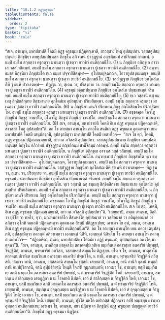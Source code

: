 ```yaml
---
title: "10.1.2 อฏฺฐครุธมฺม"
tableOfContents: false
sidebar:
  order: 2
type: "tipitaka"
basket: "vi"
book: "cula"
---
```



<DynamicBreadcrumb />

<Division number="403" book="cula">

<Paragraph number="1969" book="cula">
“สเจ, อานนฺท, มหาปชาปติ โคตมี อฏฺฐ ครุธมฺเม ปฏิคฺคณฺหาติ, สาวสฺสา. โหตุ อุปสมฺปทา.
</Paragraph>

<Paragraph number="1970" book="cula">
วสฺสสตูปสมฺปนฺนาย ภิกฺขุนิยา ตทหุปสมฺปนฺนสฺส ภิกฺขุโน อภิวาทนํ ปจฺจุฏฺฐานํ อญฺชลิกมฺมํ สามีจิกมฺมํ กาตพฺพํ. อยมฺปิ ธมฺโม สกฺกตฺวา ครุกตฺวา มาเนตฺวา ปูเชตฺวา ยาวชีวํ อนติกฺกมนีโย. (1)
</Paragraph>

<Paragraph number="1971" book="cula">
น ภิกฺขุนิยา อภิกฺขุเก อาวาเส วสฺสํ วสิตพฺพํ. อยมฺปิ ธมฺโม สกฺกตฺวา ครุกตฺวา มาเนตฺวา ปูเชตฺวา ยาวชีวํ อนติกฺกมนีโย. (2)
</Paragraph>

<Paragraph number="1972" book="cula">
อนฺวทฺธมาสํ ภิกฺขุนิยา ภิกฺขุสํฆโต ทฺเว ธมฺมา ปจฺจาสีสิตพฺพา—  อุโปสถปุจฺฉกญฺจ, โอวาทูปสงฺกมนญฺจ. อยมฺปิ ธมฺโม สกฺกตฺวา ครุกตฺวา มาเนตฺวา ปูเชตฺวา ยาวชีวํ อนติกฺกมนีโย. (3)
</Paragraph>

<Paragraph number="1973" book="cula">
วสฺสํวุฏฺฐาย ภิกฺขุนิยา อุภโตสํเฆ ตีหิ ฐาเนหิ ปวาเรตพฺพํ—  ทิฏฺเฐน วา, สุเตน วา, ปริสงฺกาย วา. อยมฺปิ ธมฺโม สกฺกตฺวา ครุกตฺวา มาเนตฺวา ปูเชตฺวา ยาวชีวํ อนติกฺกมนีโย. (4)
</Paragraph>

<Paragraph number="1974" book="cula">
ครุธมฺมํ อชฺฌาปนฺนาย ภิกฺขุนิยา อุภโตสํเฆ ปกฺขมานตฺตํ จริตพฺพํ. อยมฺปิ ธมฺโม สกฺกตฺวา ครุกตฺวา มาเนตฺวา ปูเชตฺวา ยาวชีวํ อนติกฺกมนีโย. (5)
</Paragraph>

<Paragraph number="1975" book="cula">
ทฺเว วสฺสานิ ฉสุ ธมฺเมสุ สิกฺขิตสิกฺขาย สิกฺขมานาย อุภโตสํเฆ อุปสมฺปทา ปริเยสิตพฺพา. อยมฺปิ ธมฺโม สกฺกตฺวา ครุกตฺวา มาเนตฺวา ปูเชตฺวา ยาวชีวํ อนติกฺกมนีโย. (6)
</Paragraph>

<Paragraph number="1976" book="cula">
น ภิกฺขุนิยา เกนจิ ปริยาเยน ภิกฺขุ อกฺโกสิตพฺโพ ปริภาสิตพฺโพ. อยมฺปิ ธมฺโม สกฺกตฺวา ครุกตฺวา มาเนตฺวา ปูเชตฺวา ยาวชีวํ อนติกฺกมนีโย. (7)
</Paragraph>

<Paragraph number="1977" book="cula">
อชฺชตคฺเค โอวโฏ ภิกฺขุนีนํ ภิกฺขูสุ วจนปโถ, อโนวโฏ ภิกฺขูนํ ภิกฺขุนีสุ วจนปโถ. อยมฺปิ ธมฺโม สกฺกตฺวา ครุกตฺวา มาเนตฺวา ปูเชตฺวา ยาวชีวํ อนติกฺกมนีโย. (8)
</Paragraph>

<Paragraph number="1978" book="cula">
สเจ, อานนฺท, มหาปชาปติ โคตมี อิเม อฏฺฐ ครุธมฺเม ปฏิคฺคณฺหาติ, สาวสฺสา โหตุ อุปสมฺปทา”ติ.
</Paragraph>

<Paragraph number="1979" book="cula">
อถ โข อายสฺมา อานนฺโท ภควโต สนฺติเก อฏฺฐ ครุธมฺเม อุคฺคเหตฺวา เยน มหาปชาปติ โคตมี เตนุปสงฺกมิ, อุปสงฺกมิตฺวา มหาปชาปติํ โคตมิํ เอตทโวจ—  “สเจ โข ตฺวํ, โคตมิ, อฏฺฐ ครุธมฺเม ปฏิคฺคเณฺหยฺยาสิ, สาว เต ภวิสฺสติ อุปสมฺปทา.
</Paragraph>

<Paragraph number="1980" book="cula">
วสฺสสตูปสมฺปนฺนาย ภิกฺขุนิยา ตทหุปสมฺปนฺนสฺส ภิกฺขุโน อภิวาทนํ ปจฺจุฏฺฐานํ อญฺชลิกมฺมํ สามีจิกมฺมํ กาตพฺพํ. อยมฺปิ ธมฺโม สกฺกตฺวา ครุกตฺวา มาเนตฺวา ปูเชตฺวา ยาวชีวํ อนติกฺกมนีโย.
</Paragraph>

<Paragraph number="1981" book="cula">
น ภิกฺขุนิยา อภิกฺขุเก อาวาเส วสฺสํ วสิตพฺพํ. อยมฺปิ ธมฺโม สกฺกตฺวา ครุกตฺวา มาเนตฺวา ปูเชตฺวา ยาวชีวํ อนติกฺกมนีโย.
</Paragraph>

<Paragraph number="1982" book="cula">
อนฺวทฺธมาสํ ภิกฺขุนิยา ภิกฺขุสํฆโต ทฺเว ธมฺมา ปจฺจาสีสิตพฺพา—  อุโปสถปุจฺฉกญฺจ, โอวาทูปสงฺกมนญฺจ. อยมฺปิ ธมฺโม สกฺกตฺวา ครุกตฺวา มาเนตฺวา ปูเชตฺวา ยาวชีวํ อนติกฺกมนีโย.
</Paragraph>

<Paragraph number="1983" book="cula">
วสฺสํวุฏฺฐาย ภิกฺขุนิยา อุภโตสํเฆ ตีหิ ฐาเนหิ ปวาเรตพฺพํ—  ทิฏฺเฐน วา, สุเตน วา, ปริสงฺกาย วา. อยมฺปิ ธมฺโม สกฺกตฺวา ครุกตฺวา มาเนตฺวา ปูเชตฺวา ยาวชีวํ อนติกฺกมนีโย.
</Paragraph>

<Paragraph number="1984" book="cula">
ครุธมฺมํ อชฺฌาปนฺนาย ภิกฺขุนิยา อุภโตสํเฆ ปกฺขมานตฺตํ จริตพฺพํ. อยมฺปิ ธมฺโม สกฺกตฺวา ครุกตฺวา มาเนตฺวา ปูเชตฺวา ยาวชีวํ อนติกฺกมนีโย.
</Paragraph>

<Paragraph number="1985" book="cula">
ทฺเว วสฺสานิ ฉสุ ธมฺเมสุ สิกฺขิตสิกฺขาย สิกฺขมานาย อุภโตสํเฆ อุปสมฺปทา ปริเยสิตพฺพา. อยมฺปิ ธมฺโม สกฺกตฺวา ครุกตฺวา มาเนตฺวา ปูเชตฺวา ยาวชีวํ อนติกฺกมนีโย.
</Paragraph>

<Paragraph number="1986" book="cula">
น ภิกฺขุนิยา เกนจิ ปริยาเยน ภิกฺขุ อกฺโกสิตพฺโพ ปริภาสิตพฺโพ. อยมฺปิ ธมฺโม สกฺกตฺวา ครุกตฺวา มาเนตฺวา ปูเชตฺวา ยาวชีวํ อนติกฺกมนีโย.
</Paragraph>

<Paragraph number="1987" book="cula">
อชฺชตคฺเค โอวโฏ ภิกฺขุนีนํ ภิกฺขูสุ วจนปโถ, อโนวโฏ ภิกฺขูนํ ภิกฺขุนีสุ วจนปโถ. อยมฺปิ ธมฺโม สกฺกตฺวา ครุกตฺวา มาเนตฺวา ปูเชตฺวา ยาวชีวํ อนติกฺกมนีโย.
</Paragraph>

<Paragraph number="1988" book="cula">
สเจ โข ตฺวํ, โคตมิ, อิเม อฏฺฐ ครุธมฺเม ปฏิคฺคเณฺหยฺยาสิ, สาว เต ภวิสฺสติ อุปสมฺปทา”ติ.
</Paragraph>

<Paragraph number="1989" book="cula">
“เสยฺยถาปิ, ภนฺเต อานนฺท, อิตฺถี วา ปุริโส วา ทหโร, ยุวา, มณฺฑนกชาติโก สีสํนหาโต อุปฺปลมาลํ วา วสฺสิกมาลํ วา อติมุตฺตกมาลํ วา ลภิตฺวา อุโภหิ หตฺเถหิ ปฏิคฺคเหตฺวา อุตฺตมงฺเค สิรสฺมิํ ปติฏฺฐาเปยฺย; เอวเมว โข อหํ, ภนฺเต, อานนฺท อิเม อฏฺฐ ครุธมฺเม ปฏิคฺคณฺหามิ ยาวชีวํ อนติกฺกมนีเย”ติ.
</Paragraph>

<Paragraph number="1990" book="cula">
อถ โข อายสฺมา อานนฺโท เยน ภควา เตนุปสงฺกมิ, อุปสงฺกมิตฺวา ภควนฺตํ อภิวาเทตฺวา เอกมนฺตํ นิสีทิ. เอกมนฺตํ นิสินฺโน โข อายสฺมา อานนฺโท ภควนฺตํ เอตทโวจ—  “ปฏิคฺคหิตา, ภนฺเต, มหาปชาปติยา โคตมิยา อฏฺฐ ครุธมฺมา, อุปสมฺปนฺนา ภควโต มาตุจฺฉา”ติ.
</Paragraph>

<Paragraph number="1991" book="cula">
“สเจ, อานนฺท, นาลภิสฺส มาตุคาโม ตถาคตปฺปเวทิเต ธมฺมวินเย อคารสฺมา อนคาริยํ ปพฺพชฺชํ, จิรฏฺฐิติกํ, อานนฺท, พฺรหฺมจริยํ อภวิสฺส, วสฺสสหสฺสํ สทฺธมฺโม ติฏฺเฐยฺย. ยโต จ โข, อานนฺท, มาตุคาโม ตถาคตปฺปเวทิเต ธมฺมวินเย อคารสฺมา อนคาริยํ ปพฺพชิโต, น ทานิ, อานนฺท, พฺรหฺมจริยํ จิรฏฺฐิติกํ ภวิสฺสติ. ปญฺเจว ทานิ, อานนฺท, วสฺสสตานิ สทฺธมฺโม ฐสฺสติ.
</Paragraph>

<Paragraph number="1992" book="cula">
เสยฺยถาปิ, อานนฺท, ยานิ กานิจิ กุลานิ พหุตฺถิกานิ อปฺปปุริสกานิ, ตานิ สุปฺปธํสิยานิ โหนฺติ โจเรหิ กุมฺภเถนเกหิ; เอวเมว โข, อานนฺท, ยสฺมิํ ธมฺมวินเย ลภติ มาตุคาโม อคารสฺมา อนคาริยํ ปพฺพชฺชํ, น ตํ พฺรหฺมจริยํ จิรฏฺฐิติกํ โหติ.
</Paragraph>

<Paragraph number="1993" book="cula">
เสยฺยถาปิ, อานนฺท, สมฺปนฺเน สาลิกฺเขตฺเต เสตฏฺฏิกา นาม โรคชาติ นิปตติ, เอวํ ตํ สาลิกฺเขตฺตํ น จิรฏฺฐิติกํ โหติ; เอวเมว โข, อานนฺท, ยสฺมิํ ธมฺมวินเย ลภติ มาตุคาโม อคารสฺมา อนคาริยํ ปพฺพชฺชํ, น ตํ พฺรหฺมจริยํ จิรฏฺฐิติกํ โหติ.
</Paragraph>

<Paragraph number="1994" book="cula">
เสยฺยถาปิ, อานนฺท, สมฺปนฺเน อุจฺฉุกฺเขตฺเต มญฺชิฏฺฐิกา นาม โรคชาติ นิปตติ, เอวํ ตํ อุจฺฉุกฺเขตฺตํ น จิรฏฺฐิติกํ โหติ; เอวเมว โข, อานนฺท, ยสฺมิํ ธมฺมวินเย ลภติ มาตุคาโม อคารสฺมา อนคาริยํ ปพฺพชฺชํ, น ตํ พฺรหฺมจริยํ จิรฏฺฐิติกํ โหติ.
</Paragraph>

<Paragraph number="1995" book="cula">
เสยฺยถาปิ, อานนฺท, ปุริโส มหโต ตฬากสฺส ปฏิกจฺเจว อาฬิํ พนฺเธยฺย ยาวเทว อุทกสฺส อนติกฺกมนาย; เอวเมว โข, อานนฺท, มยา ปฏิกจฺเจว ภิกฺขุนีนํ อฏฺฐ ครุธมฺมา ปญฺญตฺตา ยาวชีวํ อนติกฺกมนียา”ติ.

</Paragraph>
</Division>

<Paragraph number="1996" type="center" book="cula">
ภิกฺขุนีนํ อฏฺฐ ครุธมฺมา นิฏฺฐิตา.
</Paragraph>